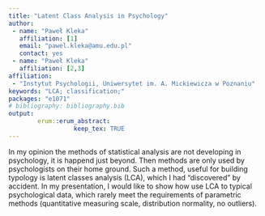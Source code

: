 ```yaml
---
title: "Latent Class Analysis in Psychology"
author:
 - name: "Paweł Kleka"
   affiliation: [1]
   email: "pawel.kleka@amu.edu.pl"
   contact: yes
 - name: "Paweł Kleka"
   affiliation: [2,3]
affiliation:
 - "Instytut Psychologii, Uniwersytet im. A. Mickiewicza w Poznaniu"
keywords: "LCA; classification;"
packages: "e1071"
# bibliography: bibliography.bib
output:  
        erum::erum_abstract:
                  keep_tex: TRUE
---
```


In my opinion the methods of statistical analysis are not developing in
psychology, it is happend just beyond. Then methods are only used by
psychologists on their home ground. Such a method, useful for building
typology is latent classes analysis (LCA), which I had "discovered" by
accident. In my presentation, I would like to show how use LCA to
typical psychological data, which rarely meet the requirements of
parametric methods (quantitative measuring scale, distribution
normality, no outliers).

<!--  -->
<!--  -->
<!--  -->
